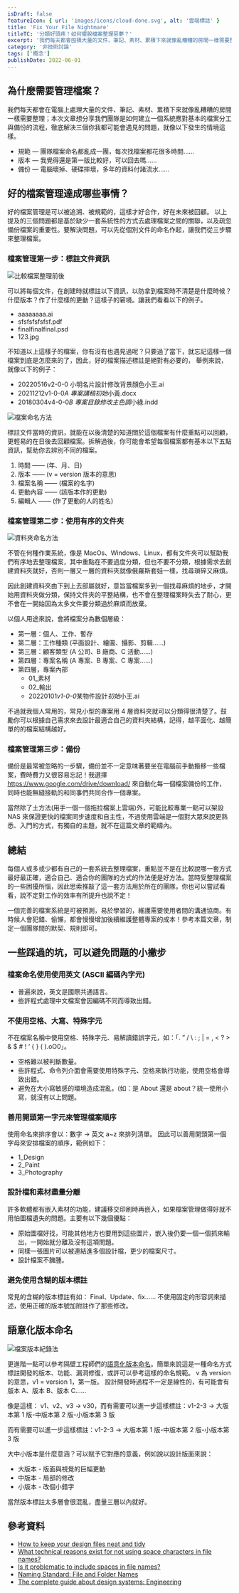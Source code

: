 ```yaml
---
isDraft: false
featureIcon: { url: 'images/icons/cloud-done.svg', alt: '雲端標誌' }
title: 'Fix Your File Nightmare'
titleTC: '分類好頭疼！如何擺脫檔案整理惡夢？'
excerpt: '我們每天都會囤積大量的文件、筆記、素材、累積下來就像亂糟糟的房間一樣需要整理，如果你也同樣在困擾這樣的問題，這篇文章是為你準備的。'
category: '非技術討論'
tags: ['概念']
publishDate: 2022-06-01
---
```


## 為什麼需要管理檔案？

我們每天都會在電腦上處理大量的文件、筆記、素材、累積下來就像亂糟糟的房間一樣需要整理；本次文章想分享我們團隊是如何建立一個系統應對基本的檔案分工與備份的流程，徹底解決三個你我都可能會遇見的問題，就像以下發生的情境這樣。

- 規範 — 團隊檔案命名都亂成一團，每次找檔案都花很多時間……
- 版本 — 我覺得還是第一版比較好，可以回去嗎……
- 備份 — 電腦壞掉、硬碟摔壞，多年的資料付諸流水……

## 好的檔案管理達成哪些事情？

好的檔案管理是可以被追溯、被規範的，這樣才好合作，好在未來被回顧。 以上提及的三個問題都是基於缺少一套系統性的方式去處理檔案之間的關聯，以及疏忽備份檔案的重要性。要解決問題，可以先從個別文件的命名作起，讓我們從三步驟來整理檔案。

### 檔案管理第一步：標註文件資訊

![比較檔案整理前後](./compare.webp)

可以將每個文件，在創建時就標註以下資訊，以防拿到檔案時不清楚是什麼時候？什麼版本？作了什麼樣的更動？這樣子的窘境。讓我們看看以下的例子。

- aaaaaaaa.ai
- sfsfsfsfsfsf.pdf
- finalfinalfinal.psd
- 123.jpg

不知道以上這樣子的檔案，你有沒有也遇見過呢？只要過了當下，就忘記這樣一個檔案到底是怎麼來的了，因此，好的檔案描述標註是絕對有必要的， 舉例來說，就像以下的例子：

- 20220516v2-0-0 小明名片設計修改背景顏色小王.ai
- 20211212v1-0-0*A 專案講稿初始*小黃.docx
- 20180304v4-0-0*B 專案目錄修改主色調*小綠.indd

![檔案命名方法](./naming.webp)

標註文件當時的資訊，就能在以後清楚的知道關於這個檔案有什麼重點可以回顧，更輕易的在日後去回顧檔案。拆解過後，你可能會希望每個檔案都有基本以下五點資訊，幫助你去辨別不同的檔案。

1.  時間 —— (年、月、日)
2.  版本 —— (v = version 版本的意思)
3.  檔案名稱 —— (檔案的名字)
4.  更動內容 —— (該版本作的更動)
5.  編輯人 —— (作了更動的人的姓名)

### 檔案管理第二步：使用有序的文件夾

![資料夾命名方法](./sort-method.webp)

不管在何種作業系統，像是 MacOs、Windows、Linux，都有文件夾可以幫助我們有序地去整理檔案，其中重點在不要過度分類，但也不要不分類，根據需求去創建資料夾就好，否則一層又一層的資料夾就像俄羅斯套娃一樣，找尋瑣碎又麻煩。

因此創建資料夾由下到上去部屬就好，意旨當檔案多到一個找尋麻煩的地步，才開始用資料夾做分類，保持文件夾的平整結構，也不會在整理檔案時失去了耐心，更不會在一開始因為太多文件要分類過於麻煩而放棄。

以個人用途來說，會將檔案分為數個層級：

- 第一層：個人、工作、暫存
- 第二層：工作種類 (平面設計、繪圖、攝影、剪輯……)
- 第三層：顧客類型 (A 公司、B 廠商、C 活動……)
- 第四層：專案名稱 (A 專案、B 專案、C 專案……)
- 第四層，專案內部
  - 01\_素材
  - 02\_輸出
  - 20220101*v1-0-0*某物件設計*初始*小王.ai

不過就我個人常用的，常見小型的專案用 4 層資料夾就可以分類得很清楚了。鼓勵你可以根據自己需求來去設計最適合自己的資料夾結構，記得，越平面化、越簡單的的檔案結構越好。

### 檔案管理第三步：備份

備份是最常被忽略的一步驟，備份並不一定意味著要坐在電腦前手動搬移一些檔案，費時費力又很容易忘記！我選擇 https://www.google.com/drive/download/ 來自動化每一個檔案備份的工作，同時也能無縫接軌的和同事們共同合作一個專案。

當然除了土方法(用手一個一個拖拉檔案上雲端)外，可能比較專業一點可以架設 NAS 來保證更快的檔案同步速度和自主性，不過使用雲端是一個對大眾來說更熟悉、入門的方式，有獨自的主題，就不在這篇文章的範疇內。

## 總結

每個人或多或少都有自己的一套系統去整理檔案，重點並不是在比較說哪一套方式最好最正確，適合自己、適合你的團隊的方式的作法便是好方法。當時受整理檔案的一些困擾所惱，因此思索推敲了這一套方法用於所在的團隊，你也可以嘗試看看，說不定對工作的效率有所提升也說不定！

一個完善的檔案系統是可被預測，易於學習的，維護需要使用者間的溝通協商。有時候人會犯錯、偷懶，都會慢慢增加後續維護整體專案的成本！參考本篇文章，制定一個團隊間的默契、規則即可。

## 一些踩過的坑，可以避免問題的小撇步

### 檔案命名使用使用英文 (ASCII 編碼內字元)

- 普遍來說，英文是國際共通語言。
- 些許程式處理中文檔案會因編碼不同而導致出錯。

### 不使用空格、大寫、特殊字元

不在檔案名稱中使用空格、特殊字元、易解讀錯誤字元，如：「. ” / \ : ; | = , < ? > & $ # ! ‘ { } ( ).oO0」。

- 空格難以被判斷數量。
- 些許程式、命令列介面會需要使用特殊字元、空格來執行功能，使用空格會導致出錯。
- 避免在大小寫敏感的環境造成混亂，(如：是 About 還是 about？統一使用小寫，就沒有以上問題。

### 善用開頭第一字元來管理檔案順序

使用命名來排序會以：數字 → 英文 a~z 來排列清單。 因此可以善用開頭第一個字母來安排檔案的順序，範例如下：

- 1_Design
- 2_Paint
- 3_Photography

### 設計檔和素材盡量分離

許多軟體都有嵌入素材的功能，建議移交印刷時再嵌入，如果檔案管理做得好就不用怕圖檔遺失的問題。主要有以下幾個優點：

- 原始圖檔好找，可能其他地方也要用到這些圖片，嵌入後仍要一個一個抓來輸出，一開始就分離及沒有這項問題。
- 同樣一張圖片可以被連結進多個設計檔，更少的檔案尺寸。
- 設計檔案不臃腫。

### 避免使用含糊的版本標註

常見的含糊的版本標註有如： Final、Update、fix…… 不使用固定的形容詞來描述，使用正確的版本號加附註作了那些修改。

## 語意化版本命名

![檔案版本紀錄法](./versioning.webp)

更進階一點可以參考隔壁工程師們的[語意化版本命名](https://semver.org/)。簡單來說這是一種命名方式標註開發的版本、功能、漏洞修復，或許可以參考這樣的命名規範。 v 為 version 的意思，v1 = version 1，第一版。 設計開發時過程不一定是線性的，有可能會有版本 A、版本 B、版本 C……

像是這樣： v1、v2、v3 → v30，而有需要可以進一步這樣標註：v1-2-3 → 大版本第 1 版-中版本第 2 版-小版本第 3 版

而有需要可以進一步這樣標註：v1-2-3 → 大版本第 1 版-中版本第 2 版-小版本第 3 版

大中小版本是什麼意涵？可以賦予它對應的意義，例如說以設計版面來說：

- 大版本 - 版面與視覺的巨幅更動
- 中版本 - 局部的修改
- 小版本 - 改個小錯字

當然版本標註太多層會很混亂，盡量三層以內就好。

## 參考資料

- [How to keep your design files neat and tidy](https://99designs.com/blog/tips/how-to-keep-your-design-files-neat-and-tidy/)
- [What technical reasons exist for not using space characters in file names?](https://superuser.com/questions/29111/what-technical-reasons-exist-for-not-using-space-characters-in-file-names)
- [Is it problematic to include spaces in file names?](https://qanda.digipres.org/1053/is-it-problematic-to-include-spaces-in-file-names)
- [Naming Standard: File and Folder Names](https://www.csudh.edu/web-services/web-standards/file-folder-naming/)
- [The complete guide about design systems: Engineering](https://medium.com/ci-t/the-complete-guide-about-design-systems-engineering-cd332cf520f2)
